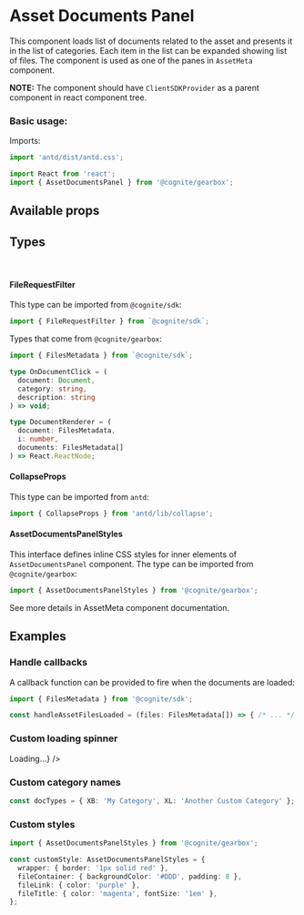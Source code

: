 
<Meta title="Assets/AssetDocumentsPanel" decorators={decorators} />

 # Asset Documents Panel

This component loads list of documents related to the asset and presents it in the list of categories.
Each item in the list can be expanded showing list of files.
The component is used as one of the panes in `AssetMeta` component.

**NOTE:** The component should have `ClientSDKProvider` as a parent component in react component tree.

### Basic usage:

Imports:

```typescript
import 'antd/dist/antd.css';

import React from 'react';
import { AssetDocumentsPanel } from '@cognite/gearbox';
```

<Preview>
  <Story name="Basic usage">
    <AssetDocumentsPanel assetId={4650652196144007} documentTitleField={'DOC_TITLE'} />
  </Story>
</Preview>

## Available props

<Props of={ComponentProps} />

## Types
<br/>
<h4>FileRequestFilter</h4>

This type can be imported from `@cognite/sdk`:

```typescript
import { FileRequestFilter } from `@cognite/sdk`;
```

Types that come from `@cognite/gearbox`:

```typescript
import { FilesMetadata } from `@cognite/sdk`;

type OnDocumentClick = (
  document: Document,
  category: string,
  description: string
) => void;

type DocumentRenderer = (
  document: FilesMetadata,
  i: number,
  documents: FilesMetadata[]
) => React.ReactNode;
```


#### CollapseProps
This type can be imported from `antd`:

```typescript
import { CollapseProps } from 'antd/lib/collapse';
```

#### AssetDocumentsPanelStyles

This interface defines inline CSS styles for inner elements of `AssetDocumentsPanel` component.
The type can be imported from `@cognite/gearbox`:

```typescript
import { AssetDocumentsPanelStyles } from '@cognite/gearbox';
```

See more details in AssetMeta component documentation.

## Examples

### Handle callbacks

A callback function can be provided to fire when the documents are loaded:

```typescript
import { FilesMetadata } from '@cognite/sdk';

const handleAssetFilesLoaded = (files: FilesMetadata[]) => { /* ... */ };
```

<Preview>
  <Story name="Handle callbacks">
    <AssetDocumentsPanel
      assetId={4650652196144007}
      onAssetFilesLoaded={handleAssetFilesLoaded}
    />
  </Story>
</Preview>

### Custom loading spinner

<Preview>
  <Story name="Custom loading spinner">
    <AssetDocumentsPanel
      assetId={4650652196144007}
      customSpinner={<div>Loading...</div>}
    />
  </Story>
</Preview>

### Custom category names

```typescript
const docTypes = { XB: 'My Category', XL: 'Another Custom Category' };
```

<Preview>
  <Story name="Custom category names">
    <AssetDocumentsPanel
      assetId={4650652196144007}
      docTypes={docTypes}
    />
  </Story>
</Preview>

### Custom styles

```typescript
import { AssetDocumentsPanelStyles } from '@cognite/gearbox';

const customStyle: AssetDocumentsPanelStyles = {
  wrapper: { border: '1px solid red' },
  fileContainer: { backgroundColor: '#DDD', padding: 8 },
  fileLink: { color: 'purple' },
  fileTitle: { color: 'magenta', fontSize: '1em' },
};
```
<Preview>
  <Story name="Custom styles">
  <AssetDocumentsPanel
      assetId={4650652196144007}
      styles={customStyle}
    />
  </Story>
</Preview>
